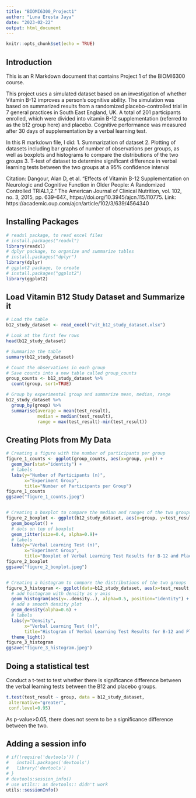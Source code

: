---
title: "BIOMI6300_Project1"
author: "Luna Eresta Jaya"
date: "2023-02-22"
output: html_document
---

```{r setup, include=FALSE}
knitr::opts_chunk$set(echo = TRUE)
```

## Introduction

This is an R Markdown document that contains Project 1 of the BIOMI6300 course.

This project uses a simulated dataset based on an investigation of whether Vitamin B-12 improves a person’s cognitive ability. The simulation was based on summarized results from a randomized placebo-controlled trial in 7 general practices in South East England, UK. A total of 201 participants enrolled, which were divided into vitamin B-12 supplementation (referred to as the b12 group here) and placebo. Cognitive performance was measured after 30 days of supplementation by a verbal learning test.

In this R markdown file, I did:
1. Summarization of dataset
2. Plotting of datasets including bar graphs of number of observations per groups, as well as boxplots and histograms to compare the distributions of the two groups
3. T-test of dataset to determine significant difference in verbal learning tests between the two groups at a 95% confidence interval

Citation: Dangour, Alan D, et al. “Effects of Vitamin B-12 Supplementation on Neurologic and Cognitive Function in Older People: A Randomized Controlled TRIAL1,2.” The American Journal of Clinical Nutrition, vol. 102, no. 3, 2015, pp. 639–647., https://doi.org/10.3945/ajcn.115.110775.
Link: https://academic.oup.com/ajcn/article/102/3/639/4564340


## Installing Packages

```{r}
# readxl package, to read excel files
# install.packages("readxl")
library(readxl)
# dplyr package, to organize and summarize tables
# install.packages("dplyr")
library(dplyr)
# ggplot2 package, to create 
# install.packages("ggplot2")
library(ggplot2)
```


## Load Vitamin B12 Study Dataset and Summarize it

```{r}
# Load the table
b12_study_dataset <- read_excel("vit_b12_study_dataset.xlsx")

# Look at the first few rows
head(b12_study_dataset)

# Summarize the table
summary(b12_study_dataset)

# Count the observations in each group
# Save counts into a new table called group_counts
group_counts <- b12_study_dataset %>% 
  count(group, sort=TRUE)

# Group by experimental group and summarize mean, median, range
b12_study_dataset %>%
  group_by(group) %>%
  summarise(average = mean(test_result),
            median = median(test_result),
            range = max(test_result)-min(test_result))

```


## Creating Plots from My Data

```{r}
# Creating a figure with the number of participants per group
figure_1_counts <- ggplot(group_counts, aes(x=group, y=n)) +
  geom_bar(stat="identity") +
  # labels
  labs(y="Number of Participants (n)",
       x="Experiment Group",
       title="Number of Participants per Group")
figure_1_counts
ggsave("figure_1_counts.jpeg")


# Creating a boxplot to compare the median and ranges of the two groups
figure_2_boxplot <- ggplot(b12_study_dataset, aes(x=group, y=test_result, fill=group)) +
  geom_boxplot() +
  # dots on top of boxplot
  geom_jitter(size=0.4, alpha=0.9)+
  # labels
  labs(y="Verbal Learning Test (n)",
       x="Experiment Group",
       title="Boxplot of Verbal Learning Test Results for B-12 and Placebo")
figure_2_boxplot
ggsave("figure_2_boxplot.jpeg")


# Creating a histogram to compare the distributions of the two groups
figure_3_histogram <- ggplot(data=b12_study_dataset, aes(x=test_result, color=group, fill=group)) +
  # add histogram with density as y axis
  geom_histogram(aes(y=..density..), alpha=0.5, position="identity") +
  # add a smooth density plot
  geom_density(alpha=0.6) +
  # labels
  labs(y="Density",
       x="Verbal Learning Test (n)",
       title="Histogram of Verbal Learning Test Results for B-12 and Placebo") +
  theme_light()
figure_3_histogram
ggsave("figure_3_histogram.jpeg")
```


## Doing a statistical test
Conduct a t-test to test whether there is significance difference between the verbal learning tests between the B12 and placebo groups.
```{r}
t.test(test_result ~ group, data = b12_study_dataset,
 alternative="greater",
 conf.level=0.95)
```
As p-value>0.05, there does not seem to be a significance difference between the two.


## Adding a session info

```{r}
# if(!require('devtools')) {
#   install.packages('devtools')
#   library('devtools')
# }
# devtools:session_info()
# use utils:: as devtools:: didn't work
utils::sessionInfo()
```


